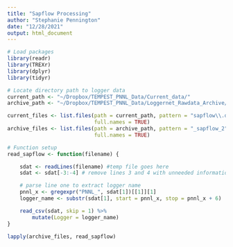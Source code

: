```yaml
---
title: "Sapflow Processing"
author: "Stephanie Pennington"
date: "12/28/2021"
output: html_document
---
```


```r
# Load packages
library(readr)
library(TREXr)
library(dplyr)
library(tidyr)

# Locate directory path to logger data
current_path <- "~/Dropbox/TEMPEST_PNNL_Data/Current_data/"
archive_path <- "~/Dropbox/TEMPEST_PNNL_Data/Loggernet_Rawdata_Archive/"

current_files <- list.files(path = current_path, pattern = "sapflow\\.dat$",
                            full.names = TRUE)
archive_files <- list.files(path = archive_path, pattern = "_sapflow_2",
                            full.names = TRUE)

# Function setup
read_sapflow <- function(filename) {

    sdat <- readLines(filename) #temp file goes here
    sdat <- sdat[-3:-4] # remove lines 3 and 4 with unneeded information

    # parse line one to extract logger name
    pnnl_x <- gregexpr("PNNL_", sdat[1])[[1]][1]
    logger_name <- substr(sdat[1], start = pnnl_x, stop = pnnl_x + 6)

    read_csv(sdat, skip = 1) %>%
        mutate(Logger = logger_name)
}

```

```r

lapply(archive_files, read_sapflow)

```

